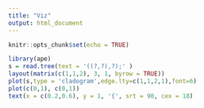 ```yaml
---
title: "Viz"
output: html_document
---
```


```r
knitr::opts_chunk$set(echo = TRUE)
```



```r
library(ape)
s = read.tree(text = '((?,?),?);' )
layout(matrix(c(1,1,2), 3, 1, byrow = TRUE))
plot(s,type = 'cladogram',edge.lty=c(1,1,2,1),font=6)
plot(c(0,1), c(0,1))
text(x = c(0.2,0.6), y = 1, '{', srt = 90, cex = 18)
```
